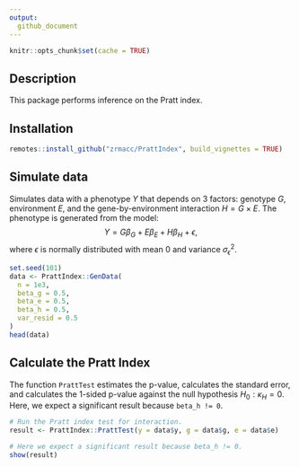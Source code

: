 ```yaml
---
output: 
  github_document
--- 
```


```r
knitr::opts_chunk$set(cache = TRUE)
```

## Description

This package performs inference on the Pratt index.

## Installation

```R
remotes::install_github("zrmacc/PrattIndex", build_vignettes = TRUE)
```

## Simulate data

Simulates data with a phenotype $Y$ that depends on 3 factors: genotype $G$, environment $E$, and the gene-by-environment interaction $H = G \times E$. The phenotype is generated from the model:
$$
Y = G\beta_{G} + E\beta_{E} + H\beta_{H} + \epsilon,
$$
where $\epsilon$ is normally distributed with mean 0 and variance $\sigma_{\epsilon}^{2}$. 

```R
set.seed(101)
data <- PrattIndex::GenData(
  n = 1e3,
  beta_g = 0.5,
  beta_e = 0.5,
  beta_h = 0.5,
  var_resid = 0.5
)
head(data)
```

## Calculate the Pratt Index

The function `PrattTest` estimates the p-value, calculates the standard error, and calculates the 1-sided p-value against the null hypothesis $H_{0}: \kappa_{H} = 0$. Here, we expect a significant result because `beta_h != 0`.

```R
# Run the Pratt index test for interaction.
result <- PrattIndex::PrattTest(y = data$y, g = data$g, e = data$e)

# Here we expect a significant result because beta_h != 0.
show(result)
```
